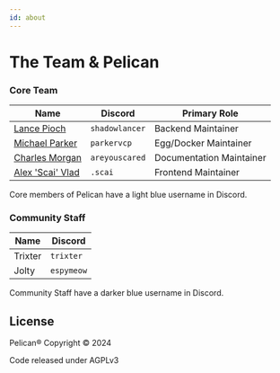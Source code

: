 ---
id: about
---

# The Team & Pelican

### Core Team

| Name                                                   | Discord         | Primary Role               |
|--------------------------------------------------------|-----------------|----------------------------|
| [Lance Pioch](https://github.com/lancepioch)           | `shadowlancer`  | Backend Maintainer         |
| [Michael Parker](https://github.com/parkervcp)         | `parkervcp`     | Egg/Docker Maintainer      |
| [Charles Morgan](https://github.com/notAreYouScared)   | `areyouscared`  | Documentation Maintainer   |
| [Alex 'Scai' Vlad](https://github.com/alexevladgabriel)| `.scai`         | Frontend Maintainer        |

Core members of Pelican have a light blue username in Discord.

### Community Staff

| Name                                | Discord       |
|-------------------------------------|---------------|
| Trixter                             | `trixter`     |
| Jolty                               | `espymeow`    |

Community Staff have a darker blue username in Discord.

## License

Pelican® Copyright © 2024

Code released under AGPLv3
